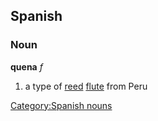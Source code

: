 == Spanish == 
=== Noun === 
'''quena''' ''f'' 
# a type of [[reed]] [[flute]] from Peru 
[[Category:Spanish nouns]]